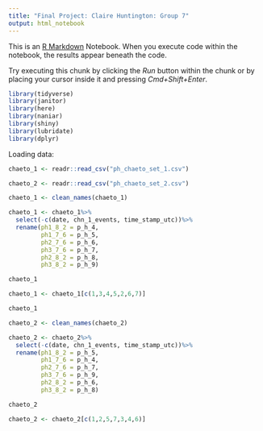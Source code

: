 ```yaml
---
title: "Final Project: Claire Huntington: Group 7"
output: html_notebook
---
```


This is an [R Markdown](http://rmarkdown.rstudio.com) Notebook. When you execute code within the notebook, the results appear beneath the code. 

Try executing this chunk by clicking the *Run* button within the chunk or by placing your cursor inside it and pressing *Cmd+Shift+Enter*. 

```r
library(tidyverse)
library(janitor)
library(here)
library(naniar)
library(shiny)
library(lubridate)
library(dplyr)
``` 

Loading data: 
```r
chaeto_1 <- readr::read_csv("ph_chaeto_set_1.csv")
```
```r
chaeto_2 <- readr::read_csv("ph_chaeto_set_2.csv")
```

```r
chaeto_1 <- clean_names(chaeto_1)
```

```r
chaeto_1 <- chaeto_1%>%
  select(-c(date, chn_1_events, time_stamp_utc))%>%
  rename(ph1_8_2 = p_h_4,
         ph1_7_6 = p_h_5,
         ph2_7_6 = p_h_6,
         ph3_7_6 = p_h_7,
         ph2_8_2 = p_h_8,
         ph3_8_2 = p_h_9)
```
```r
chaeto_1
```

```r
chaeto_1 <- chaeto_1[c(1,3,4,5,2,6,7)]
```
```r
chaeto_1
```

```r
chaeto_2 <- clean_names(chaeto_2)
```
```r
chaeto_2 <- chaeto_2%>%
  select(-c(date, chn_1_events, time_stamp_utc))%>%
  rename(ph1_8_2 = p_h_5,
         ph1_7_6 = p_h_4,
         ph2_7_6 = p_h_7,
         ph3_7_6 = p_h_9,
         ph2_8_2 = p_h_6,
         ph3_8_2 = p_h_8)
```
```r
chaeto_2
```
```r
chaeto_2 <- chaeto_2[c(1,2,5,7,3,4,6)]
```






